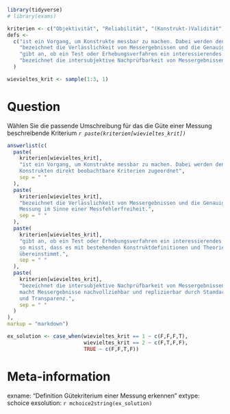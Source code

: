 ```r
library(tidyverse)
# library(exams)

kriterien <- c("Objektivität", "Reliabilität", "(Konstrukt-)Validität")
defs <-
  c("ist ein Vorgang, um Konstrukte messbar zu machen. Dabei werden den Konstrukten direkt beobachtbare Kriterien zugeordnet",
    "bezeichnet die Verlässlichkeit von Messergebnissen und die Genauigkeit der Messung.",
    "gibt an, ob ein Test oder Erhebungsverfahren ein interessierendes Merkmal so misst, dass es mit bestehenden Konstruktdefinitionen und Theorien übereinstimmt.",
    "bezeichnet die intersubjektive Nachprüfbarkeit von Messergebnissen. Sie macht Messergebnisse nachvollziehbar und replizierbar durch Standardisierung und Transparenz."
  )

wievieltes_krit <- sample(1:3, 1)
```


Question
========
Wählen Sie die passende Umschreibung für das die Güte einer Messung beschreibende Kriterium _`r paste(kriterien[wievieltes_krit])`_


```r
answerlist(c(
  paste(
    kriterien[wievieltes_krit],
    "ist ein Vorgang, um Konstrukte messbar zu machen. Dabei werden den 
    Konstrukten direkt beobachtbare Kriterien zugeordnet",
    sep = " "
  ),
  paste(
    kriterien[wievieltes_krit],
    "bezeichnet die Verlässlichkeit von Messergebnissen und die Genauigkeit der
    Messung im Sinne einer Messfehlerfreiheit.",
    sep = " "
  ),
  paste(
    kriterien[wievieltes_krit],
    "gibt an, ob ein Test oder Erhebungsverfahren ein interessierendes Merkmal 
    so misst, dass es mit bestehenden Konstruktdefinitionen und Theorien 
    übereinstimmt.",
    sep = " "
  ),
  paste(
    kriterien[wievieltes_krit],
    "bezeichnet die intersubjektive Nachprüfbarkeit von Messergebnissen. Sie 
    macht Messergebnisse nachvollziehbar und replizierbar durch Standardisierung 
    und Transparenz.",
    sep = " "
  )
),
markup = "markdown")
```


```r
ex_solution <- case_when(wievieltes_krit == 1 ~ c(F,F,F,T),
                         wievieltes_krit == 2 ~ c(F,T,F,F),
                         TRUE ~ c(F,F,T,F))
```


Meta-information
================
exname: "Definition Gütekriterium einer Messung erkennen"
extype: schoice
exsolution: `r mchoice2string(ex_solution)`